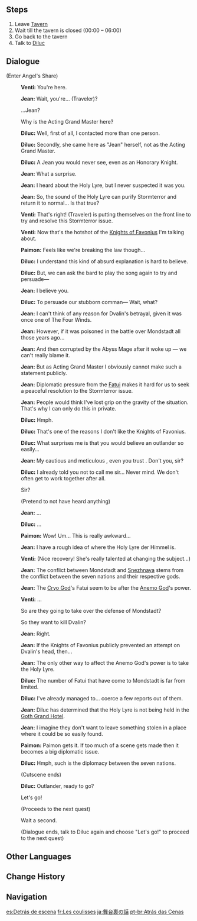 {{About|the quest|the event quest|Behind the Scenes (Event Quest)|the Behind the Scenes Series about the development of Genshin Impact|Developer Insight}}
{{Quest Infobox
|id            = 00377
|image         = Archon Quest C0A2 Behind the Scenes.png
|type          = Archon
|chapter       = Prologue
|actNum        = II
|act           = For a Tomorrow Without Tears
|part          = 8
|startLocation = [[City of Mondstadt|Mondstadt]], [[Mondstadt]]
|region        = Mondstadt
|area          = Starfell Valley
|subarea       = City of Mondstadt
|prev          = Wild Escape
|next          = Chasing Shadows
|exp           = 175
|mora          = 4,225
|other         = {{Card|Character EXP|2,200}}{{Card|Fine Enhancement Ore|4}}
|characters    = Diluc;Jean;Paimon;Traveler;Venti
|voiced        = yes
}}
{{TeyvatQuest|0|2|part=8}}
==Steps==
# Leave [[Angel's Share|Tavern]]
# Wait till the tavern is closed (00:00 – 06:00)
# Go back to the tavern
# Talk to [[Diluc]]

==Dialogue==
{{Quest Description|In your haste fleeing the confusion you found yourself in Diluc's tavern, where &mdash; to your surprise &mdash; he decided to help hide you. Diluc agrees to meet back at the tavern after nightfall with his "contacts" &mdash; who could they be?}}
{{Dialogue start}}
;(Enter Angel's Share)
:{{A|vo mdaq051 2 venti 01.ogg}} '''Venti:''' You're here.
:{{A|vo mdaq051 2 qin 01.ogg}} '''Jean:''' Wait, you're... (Traveler)?
:{{DIcon}} ...Jean?
:{{DIcon}} Why is the Acting Grand Master here?
:{{A|vo mdaq051 2 diluc 01.ogg}} '''Diluc:''' Well, first of all, I contacted more than one person.
:{{A|vo mdaq051 2 diluc 02.ogg}} '''Diluc:''' Secondly, she came here as "Jean" herself, not as the Acting Grand Master.
:{{A|vo mdaq051 2 diluc 03.ogg}} '''Diluc:''' A Jean you would never see, even as an Honorary Knight.
:{{A|vo mdaq051 2 qin 02.ogg}} '''Jean:''' What a surprise.
:{{A|vo mdaq051 2 qin 03.ogg}} '''Jean:''' I heard about the Holy Lyre, but I never suspected it was you.
:{{A|vo mdaq051 2 qin 04.ogg}} '''Jean:''' So, the sound of the Holy Lyre can purify Stormterror and return it to normal... Is that true?
:{{A|vo mdaq051 2 venti 02.ogg}} '''Venti:''' That's right! (Traveler) is putting themselves on the front line to try and resolve this Stormterror issue.
:{{A|vo mdaq051 2 venti 03a.ogg}} '''Venti:''' Now that's the hotshot of the [[Knights of Favonius]] I'm talking about.
:{{A|vo mdaq051 2 paimon 01.ogg}} '''Paimon:''' Feels like we're breaking the law though...
:{{A|vo mdaq051 2 diluc 04.ogg}} '''Diluc:''' I understand this kind of absurd explanation is hard to believe.
:{{A|vo mdaq051 2 diluc 05.ogg}} '''Diluc:''' But, we can ask the bard to play the song again to try and persuade&mdash;
:{{A|vo mdaq051 2 qin 05.ogg}} '''Jean:''' I believe you.
:{{A|vo mdaq051 2 diluc 06.ogg}} '''Diluc:''' To persuade our stubborn comman&mdash; Wait, what?
:{{A|vo mdaq051 2 qin 06.ogg}} '''Jean:''' I can't think of any reason for Dvalin's betrayal, given it was once one of The Four Winds.
:{{A|vo mdaq051 2 qin 07.ogg}} '''Jean:''' However, if it was poisoned in the battle over Mondstadt all those years ago...
:{{A|vo mdaq051 2 qin 08.ogg}} '''Jean:''' And then corrupted by the Abyss Mage after it woke up &mdash; we can't really blame it.
:{{A|vo mdaq051 2 qin 09.ogg}} '''Jean:''' But as Acting Grand Master I obviously cannot make such a statement publicly.
:{{A|vo mdaq051 2 qin 10.ogg}} '''Jean:''' Diplomatic pressure from the [[Fatui]] makes it hard for us to seek a peaceful resolution to the Stormterror issue.
:{{A|vo mdaq051 2 qin 11.ogg}} '''Jean:''' People would think I've lost grip on the gravity of the situation. That's why I can only do this in private.
:{{A|vo mdaq051 2 diluc 07.ogg}} '''Diluc:''' Hmph.
:{{A|vo mdaq051 2 diluc 08.ogg}} '''Diluc:''' That's one of the reasons I don't like the Knights of Favonius.
:{{A|vo mdaq051 2 diluc 09.ogg}} '''Diluc:''' What surprises me is that you would believe an outlander so easily...
:{{A|vo mdaq051 2 qin 12.ogg}} '''Jean:''' My cautious and meticulous {{Color|buzzword|superior}}, even you trust {{MC|him|her|mc=1}}. Don't you, sir?
:{{A|vo mdaq051 2 diluc 10.ogg}} '''Diluc:''' I already told you not to call me sir... Never mind. We don't often get to work together after all.
:{{DIcon}} Sir?
:{{DIcon}} (Pretend to not have heard anything)
:{{A|vo mdaq051 2 qin 13.ogg}} '''Jean:''' ...
:{{A|vo mdaq051 2 diluc 11.ogg}} '''Diluc:''' ...
:{{A|vo mdaq051 2 paimon 02.ogg}} '''Paimon:''' Wow! Um... This is really awkward...
:{{A|vo mdaq051 2 qin 14.ogg}} '''Jean:''' I have a rough idea of where the Holy Lyre der Himmel is.
:{{A|vo mdaq051 2 venti 04.ogg}} '''Venti:''' (Nice recovery! She's really talented at changing the subject...)
:{{A|vo mdaq051 2 qin 15.ogg}} '''Jean:''' The conflict between Mondstadt and [[Snezhnaya]] stems from the conflict between the seven nations and their respective gods.
:{{A|vo mdaq051 2 qin 16.ogg}} '''Jean:''' The [[Tsaritsa|Cryo God]]'s Fatui seem to be after the [[Barbatos|Anemo God]]'s power.
:{{A|vo mdaq051 2 venti 05.ogg}} '''Venti:''' ...
:{{DIcon}} So are they going to take over the defense of Mondstadt?
:{{DIcon}} So they want to kill Dvalin?
:{{A|vo mdaq051 2 qin 17.ogg}} '''Jean:''' Right.
:{{A|vo mdaq051 2 qin 18.ogg}} '''Jean:''' If the Knights of Favonius publicly prevented an attempt on Dvalin's head, then...
:{{A|vo mdaq051 2 qin 19.ogg}} '''Jean:''' The only other way to affect the Anemo God's power is to take the Holy Lyre.
:{{A|vo mdaq051 2 diluc 12.ogg}} '''Diluc:''' The number of Fatui that have come to Mondstadt is far from limited.
:{{A|vo mdaq051 2 diluc 13.ogg}} '''Diluc:''' I've already managed to... coerce a few reports out of them.
:{{A|vo mdaq051 2 qin 20.ogg}} '''Jean:''' Diluc has determined that the Holy Lyre is not being held in the [[Goth Grand Hotel]].
:{{A|vo mdaq051 2 qin 21.ogg}} '''Jean:''' I imagine they don't want to leave something stolen in a place where it could be so easily found.
:{{A|vo mdaq051 2 paimon 03.ogg}} '''Paimon:''' Paimon gets it. If too much of a scene gets made then it becomes a big diplomatic issue.
:{{A|vo mdaq051 2 diluc 14.ogg}} '''Diluc:''' Hmph, such is the diplomacy between the seven nations.
:;(Cutscene ends)

:{{A|vo mdaq051 2 diluc 15.ogg}} '''Diluc:''' Outlander, ready to go?
:{{DIcon}} Let's go!
:;(Proceeds to the next quest)
:{{DIcon}} Wait a second.
:;(Dialogue ends, talk to Diluc again and choose "Let's go!" to proceed to the next quest)
{{dialogue end}}

==Other Languages==
{{Other Languages
|en      = Behind the Scenes
|zhs     = 幕后谈话
|zhs_rm  = Mùhòu Tánhuà
|zht     = 幕後談話
|zht_rm  = Mùhòu Tánhuà
|zh_tl   = Backstage Chat
|ja      = 舞台裏の話
|ja_rm   = Butai-ura no Hanashi
|ja_tl   = Offstage Talk
|ko      = 막후 담화
|ko_rm   = Makhu Damhwa
|ko_tl   = Backstage Talk
|es      = Detrás de escena
|es_tl   = Behind the Scenes
|fr      = Les coulisses
|fr_tl   = The Backstage
|ru      = За кулисами
|ru_tl   = Behind the Scenes
|th      = บทสนทนาที่อยู่เบื้องหลัง
|th_rm   = Botsonthana thia-yu bueanglang
|th_tl   = Background Conversation
|vi      = Cuộc Nói Chuyện Sau Hậu Trường
|vi_tl   = Backstage Chat
|de      = Hinter dem Vorhang
|de_tl   = Behind the Curtain
|id      = Di Belakang Layar
|id_tl   = Behind the Scenes
|pt      = Atrás das Cenas
|pt_tl   = Behind the Scenes
|tr      = Gözlerden Uzakta
|tr_tl   = 
|it      = Dietro le quinte
|it_tl   = Behind the Scenes
}}

==Change History==
{{Change History|1.0}}

==Navigation==
{{Archon Quest Navbox|chapter=Prologue}}

[[es:Detrás de escena]]
[[fr:Les coulisses]]
[[ja:舞台裏の話]]
[[pt-br:Atrás das Cenas]]